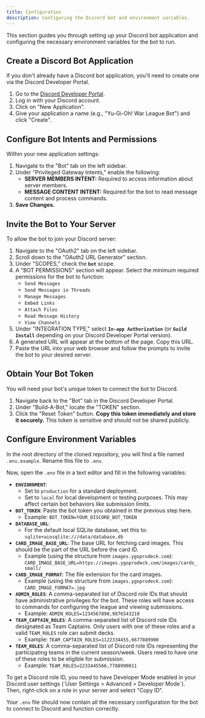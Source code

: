 ```yaml
---
title: Configuration
description: Configuring the Discord bot and environment variables.
---
```



This section guides you through setting up your Discord bot application and configuring the necessary environment variables for the bot to run.

## Create a Discord Bot Application

If you don't already have a Discord bot application, you'll need to create one via the Discord Developer Portal.

1.  Go to the [Discord Developer Portal](https://discord.com/developers/applications).
2.  Log in with your Discord account.
3.  Click on "New Application".
4.  Give your application a name (e.g., "Yu-Gi-Oh! War League Bot") and click "Create".

<CenteredImage
  src="/src/assets/getting-started-configuration-create-bot.png"
  alt="create-an-application"
  height="264"
  width="446"
/>

## Configure Bot Intents and Permissions

Within your new application settings:

1.  Navigate to the "Bot" tab on the left sidebar.
2.  Under "Privileged Gateway Intents," enable the following:
    - **SERVER MEMBERS INTENT:** Required to access information about server members.
    - **MESSAGE CONTENT INTENT:** Required for the bot to read message content and process commands.
3.  **Save Changes.**

<CenteredImage
  src="/src/assets/getting-started-configuration-intents.png"
  alt="setting-intents"
  height="390"
  width="717"
/>

## Invite the Bot to Your Server

To allow the bot to join your Discord server:

1.  Navigate to the "OAuth2" tab on the left sidebar.
2.  Scroll down to the "OAuth2 URL Generator" section.
3.  Under "SCOPES," check the **`bot`** scope.
4.  A "BOT PERMISSIONS" section will appear. Select the minimum required permissions for the bot to function:
    - `Send Messages`
    - `Send Messages in Threads`
    - `Manage Messages`
    - `Embed Links`
    - `Attach Files`
    - `Read Message History`
    - `View Channels`
5.  Under "INTEGRATION TYPE," select **`In-app Authorization`** (or **`Guild Install`** depending on your Discord Developer Portal version).
6.  A generated URL will appear at the bottom of the page. Copy this URL.
7.  Paste the URL into your web browser and follow the prompts to invite the bot to your desired server.

## Obtain Your Bot Token

You will need your bot's unique token to connect the bot to Discord.

1.  Navigate back to the "Bot" tab in the Discord Developer Portal.
2.  Under "Build-A-Bot," locate the "TOKEN" section.
3.  Click the "Reset Token" button. **Copy this token immediately and store it securely.** This token is sensitive and should not be shared publicly.

<CenteredImage
  src="/src/assets/getting-started-configuration-bot-token.png"
  alt="setting-intents"
  height="130"
  width="714"
/>

## Configure Environment Variables

In the root directory of the cloned repository, you will find a file named `.env.example`. Rename this file to `.env`.

Now, open the `.env` file in a text editor and fill in the following variables:

- **`ENVIORNMENT`**:
  - Set to `production` for a standard deployment.
  - Set to `local` for local development or testing purposes. This may affect certain bot behaviors like submission limits.
- **`BOT_TOKEN`**: Paste the bot token you obtained in the previous step here.
  - Example: `BOT_TOKEN=YOUR_DISCORD_BOT_TOKEN`
- **`DATABASE_URL`**:
  - For the default local SQLite database, set this to: `sqlite+aiosqlite:///data/database.db`
- **`CARD_IMAGE_BASE_URL`**: The base URL for fetching card images. This should be the part of the URL before the card ID.
  - Example (using the structure from `images.ygoprodeck.com`): `CARD_IMAGE_BASE_URL=https://images.ygoprodeck.com/images/cards_small/`
- **`CARD_IMAGE_FORMAT`**: The file extension for the card images.
  - Example (using the structure from `images.ygoprodeck.com`): `CARD_IMAGE_FORMAT=.jpg`
- **`ADMIN_ROLES`**: A comma-separated list of Discord role IDs that should have administrative privileges for the bot. These roles will have access to commands for configuring the league and viewing submissions.
  - Example: `ADMIN_ROLES=1234567890,9876543210`
- **`TEAM_CAPTAIN_ROLES`**: A comma-separated list of Discord role IDs designated as Team Captains. Only users with one of these roles and a valid `TEAM_ROLES` role can submit decks.
  - Example: `TEAM_CAPTAIN_ROLES=1122334455,6677889900`
- **`TEAM_ROLES`**: A comma-separated list of Discord role IDs representing the participating teams in the current season/week. Users need to have one of these roles to be eligible for submission.
  - Example: `TEAM_ROLES=2233445566,7788990011`

<Aside>
  To get a Discord role ID, you need to have Developer Mode enabled in your
  Discord user settings (`User Settings > Advanced > Developer Mode`). Then,
  right-click on a role in your server and select "Copy ID".
</Aside>

Your `.env` file should now contain all the necessary configuration for the bot to connect to Discord and function correctly.
